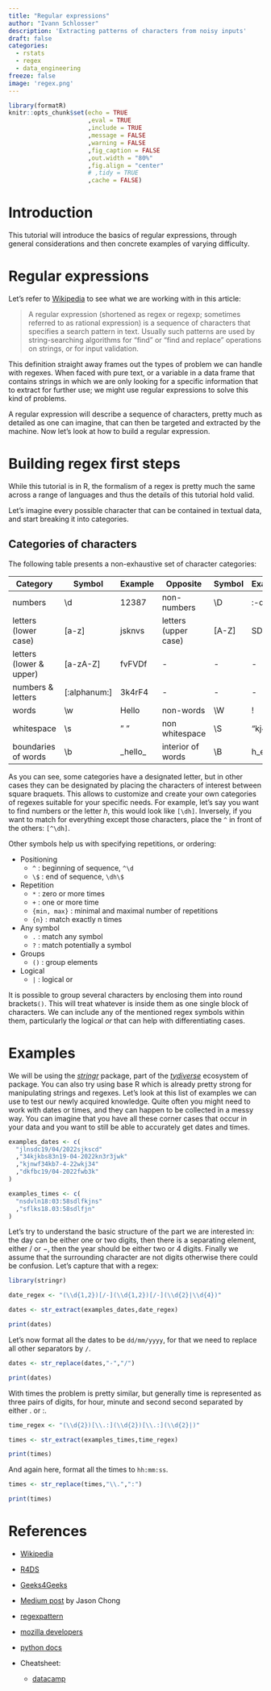 ```yaml
---
title: "Regular expressions"
author: "Ivann Schlosser"
description: 'Extracting patterns of characters from noisy inputs'
draft: false
categories:
  - rstats
  - regex
  - data_engineering
freeze: false
image: 'regex.png'
---
```


```r

library(formatR)
knitr::opts_chunk$set(echo = TRUE
                      ,eval = TRUE
                      ,include = TRUE
                      ,message = FALSE
                      ,warning = FALSE
                      ,fig_caption = FALSE
                      ,out.width = "80%"
                      ,fig.align = "center"
                      # ,tidy = TRUE
                      ,cache = FALSE)

```

# Introduction

This tutorial will introduce the basics of regular expressions, through general considerations and then concrete examples of varying difficulty.

# Regular expressions

Let's refer to [Wikipedia](https://en.wikipedia.org/wiki/Regular_expression) to see what we are working with in this article:

> A regular expression (shortened as regex or regexp; sometimes referred to as rational expression) is a sequence of characters that specifies a search pattern in text. Usually such patterns are used by string-searching algorithms for "find" or "find and replace" operations on strings, or for input validation.

This definition straight away frames out the types of problem we can handle with regexes. When faced with pure text, or a variable in a data frame that contains strings in which we are only looking for a specific information that to extract for further use; we might use regular expressions to solve this kind of problems.

A regular expression will describe a sequence of characters, pretty much as detailed as one can imagine, that can then be targeted and extracted by the machine. Now let's look at how to build a regular expression.

# Building regex first steps

While this tutorial is in R, the formalism of a regex is pretty much the same across a range of languages and thus the details of this tutorial hold valid.

Let's imagine every possible character that can be contained in textual data, and start breaking it into categories.

## Categories of characters

The following table presents a non-exhaustive set of character categories:

| Category                | Symbol         | Example   | Opposite             | Symbol  | Example   |
|-------------------------|----------------|-----------|----------------------|---------|-----------|
| numbers                 | \\d            | 12387     | non-numbers          | \\D     | :-dfv\*   |
| letters (lower case)    | \[a-z\]        | jsknvs    | letters (upper case) | \[A-Z\] | SDFVM     |
| letters (lower & upper) | \[a-zA-Z\]     | fvFVDf    | \-                   | \-      | \-        |
| numbers & letters       | \[:alphanum:\] | 3k4rF4    | \-                   | \-      | \-        |
| words                   | \\w            | Hello     | non-words            | \\W     | !         |
| whitespace              | \\s            | " "       | non whitespace       | \\S     | "kj4&n"   |
| boundaries of words     | \\b            | \_hello\_ | interior of words    | \\B     | h_e_l_l_o |

As you can see, some categories have a designated letter, but in other cases they can be designated by placing the characters of interest between square braquets. This allows to customize and create your own categories of regexes suitable for your specific needs. For example, let's say you want to find numbers or the letter *h*, this would look like `[\dh]`. Inversely, if you want to match for everything except those characters, place the `^` in front of the others: `[^\dh]`.

Other symbols help us with specifying repetitions, or ordering:

-   Positioning
    -   `^` : beginning of sequence, `^\d`
    -   `\$` : end of sequence, `\dh\$`
-   Repetition
    -   `*` : zero or more times
    -   `+` : one or more time
    -   `{min, max}` : minimal and maximal number of repetitions
    -   `{n}` : match exactly n times
-   Any symbol
    -   `.` : match any symbol
    -   `?` : match potentially a symbol
-   Groups
    -   `()` : group elements
-   Logical
    -   `|` : logical or

It is possible to group several characters by enclosing them into round brackets`()`. This will treat whatever is inside them as one single block of characters. We can include any of the mentioned regex symbols within them, particularly the logical *or* that can help with differentiating cases.

# Examples

We will be using the [*stringr*](https://stringr.tidyverse.org) package, part of the [*tydiverse*](https://www.tidyverse.org) ecosystem of package. You can also try using base R which is already pretty strong for manipulating strings and regexes. Let's look at this list of examples we can use to test our newly acquired knowledge. Quite often you might need to work with dates or times, and they can happen to be collected in a messy way. You can imagine that you have all these corner cases that occur in your data and you want to still be able to accurately get dates and times.

```r

examples_dates <- c(
  "jlnsdc19/04/2022sjkscd"
  ,"34kjkbs83n19-04-2022kn3r3jwk"
  ,"kjnwf34kb7-4-22wkj34"
  ,"dkfbc19/04-2022fwb3k"
)

examples_times <- c(
  "nsdvln18:03:58sdlfkjns"
  ,"sflks18.03:58sdlfjn"
)

```

Let's try to understand the basic structure of the part we are interested in: the day can be either one or two digits, then there is a separating element, either $/$ or $-$, then the year should be either two or 4 digits. Finally we assume that the surrounding character are not digits otherwise there could be confusion. Let's capture that with a regex:

```r

library(stringr)

date_regex <- "(\\d{1,2})[/-](\\d{1,2})[/-](\\d{2}|\\d{4})"

dates <- str_extract(examples_dates,date_regex)

print(dates)
```

Let's now format all the dates to be `dd/mm/yyyy`, for that we need to replace all other separators by `/`.

```r

dates <- str_replace(dates,"-","/")

print(dates)

```

With times the problem is pretty similar, but generally time is represented as three pairs of digits, for hour, minute and second second separated by either $.$ or $:$.

```r

time_regex <- "(\\d{2})[\\.:](\\d{2})[\\.:](\\d{2}|)"

times <- str_extract(examples_times,time_regex)

print(times)

```

And again here, format all the times to `hh:mm:ss`.

```r

times <- str_replace(times,"\\.",":")

print(times)

```

# References

-   [Wikipedia](https://en.wikipedia.org/wiki/Regular_expression)

-   [R4DS](https://r4ds.had.co.nz/strings.html#matching-patterns-with-regular-expressions)

-   [Geeks4Geeks](https://www.geeksforgeeks.org/write-regular-expressions/)

-   [Medium post](https://towardsdatascience.com/regular-expressions-clearly-explained-with-examples-822d76b037b4) by Jason Chong

-   [regexpattern](https://regexpattern.com/regular-expression-cheatsheet/)

-   [mozilla developers](https://developer.mozilla.org/en-US/docs/Web/JavaScript/Guide/Regular_Expressions/Cheatsheet)

-   [python docs](https://docs.python.org/3/library/re.html)

-   Cheatsheet:

    -   [datacamp](https://res.cloudinary.com/dyd911kmh/image/upload/v1665049611/Marketing/Blog/Regular_Expressions_Cheat_Sheet.pdf)
